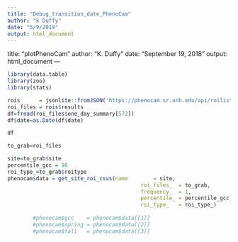 ```yaml
---
title: "Debug_transition_date_PhenoCam"
author: "k Duffy"
date: "5/9/2019"
output: html_document
---
```


title: "plotPhenoCam"
author: "K. Duffy"
date: "September 19, 2018"
output: html_document
---
```r
library(data.table)
library(zoo)
library(stats)
```


```r
rois      = jsonlite::fromJSON('https://phenocam.sr.unh.edu/api/roilists/?format=json&limit=2000')
roi_files = rois$results
df=fread(roi_files$one_day_summary[572])
df$date=as.Date(df$date)
```
```r
df
```


```r
to_grab=roi_files

site=to_grab$site
percentile_gcc = 90
roi_type_=to_grab$roitype
phenocam$data = get_site_roi_csvs(name        = site,
                                          roi_files_  = to_grab,
                                          frequency_  = 1,
                                          percentile_ = percentile_gcc,
                                          roi_type_   = roi_type_)
        
        #phenocam$gcc    = phenocam$data[[1]]
        #phenocam$spring = phenocam$data[[2]]
        #phenocam$fall   = phenocam$data[[3]]


```

